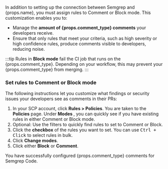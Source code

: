 <span>In addition to setting up the connection between Semgrep and {props.name}, you must assign rules to Comment or Block mode. This customization enables you to:</span>

- <span>Manage the <strong>amount of {props.comment_type} comments</strong> your developers receive.</span>
- Ensure that only rules that meet your criteria, such as high severity or high confidence rules, produce comments visible to developers, reducing noise.

:::tip
<span>Rules in <strong>Block mode</strong> fail the CI job that runs on the {props.comment_type}. Depending on your workflow, this may prevent your {props.comment_type} from merging.</span>
:::

### Set rules to Comment or Block mode

The following instructions let you customize what findings or security issues your developers see as comments in their PRs:

1. In your SCP account, click **Rules > Policies**. You are taken to the **Policies** page. Under **Modes <i class="fa-solid fa-gear"></i>**, you can quickly see if you have existing rules in either Comment or Block mode.
1. Optional: Use the filters to quickly find rules to set to Comment or Block.
1. Click the **<i class="fa-solid fa-square-check"></i> checkbox** of the rules you want to set. You can use <kbd>Ctrl + Click</kbd> to select rules in bulk.
1. Click **Change modes**.
2. Click either **Block** or **Comment**.

<span>You have successfully configured {props.comment_type} comments for Semgrep Code.</span>
<br />
<br />
